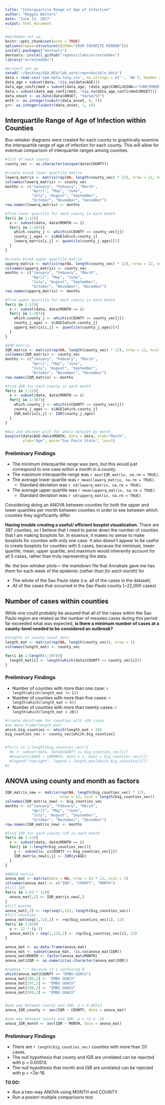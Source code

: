 ```yaml
---
title: "Interquartile Range of Age of Infection"
author: "Maggie Walters"
date: "June 13, 2017"
output: html_document
---
```


```r
#markdown set up
knitr::opts_chunk$set(echo = TRUE)
options(repos=structure(c(CRAN="YOUR FAVORITE MIRROR")))
install.packages("devtools")
devtools::install_github("ropenscilabs/arresteddev")
library("arresteddev")

#project set up
setwd("~/Desktop/UGA_REU/lab_work/reproducible_data")
data = read.csv('spm.data.long.csv', na.strings = c('', 'NA'), header = TRUE, sep = ',')
data_age = subset(data, !(is.na(data$AGE)))
data_age_confirmed = subset(data_age, (data_age$CONCLUSION=="CONFIRMED" | data_age$CONCLUSION=="CLINICAL"))
data = subset(data_age_confirmed, !(is.na(data_age_confirmed$ONSET)))
data_onset <- as.Date(data$ONSET, "%m/%d/%Y")
mnth <- as.integer(substr(data_onset, 6, 7))
yr<- as.integer(substr(data_onset, 1, 4))
```

## Interquartile Range of Age of Infection within Counties

Box-whisker diagrams were created for each county to graphically examine the interquartile range of age of infection for each county. This will allow for eventual comparison of interquartile ranges among counties. 

```r
#list of each county
county_vec <- as.character(unique(data$COUNTY))

#create blank lower quartile matrix
lowerq_matrix <- matrix(rep(NA, length(county_vec) * 12), nrow = 12, ncol = length(county_vec))
colnames(lowerq_matrix) <- county_vec
months <- c("January", "Febuary", "March", 
            "April", "May", "June",
            "July", "August", "September",
            "October", "November", "December")
row.names(lowerq_matrix) <- months

#find lower quartile for each county in each month
for(i in 1:12){
  x <- subset(data, data$MONTH == i)
  for(j in 1:387){
    which.county_j <- which(x$COUNTY == county_vec[j])
    county_j_ages <- x$AGE[which.county_j]
    lowerq_matrix[i,j] <- quantile(county_j_ages)[2]
  }
}

#create blank upper quartile matrix
upperq_matrix <- matrix(rep(NA, length(county_vec) * 12), nrow = 12, ncol = length(county_vec))
colnames(upperq_matrix) <- county_vec
months <- c("January", "Febuary", "March", 
            "April", "May", "June",
            "July", "August", "September",
            "October", "November", "December")
row.names(upperq_matrix) <- months

#find upper quartile for each county in each month
for(i in 1:12){
  x <- subset(data, data$MONTH == i)
  for(j in 1:387){
    which.county_j <- which(x$COUNTY == county_vec[j])
    county_j_ages <- x$AGE[which.county_j]
    upperq_matrix[i,j] <- quantile(county_j_ages)[4]
  }
}

#IQR matrix
IQR_matrix <- matrix(rep(NA, length(county_vec) * 12), nrow = 12, ncol = length(county_vec))
colnames(IQR_matrix) <- county_vec
months <- c("January", "Febuary", "March", 
            "April", "May", "June",
            "July", "August", "September",
            "October", "November", "December")
row.names(IQR_matrix) <- months

#find IQR for each county in each month
for(i in 1:12){
  x <- subset(data, data$MONTH == i)
  for(j in 1:387){
    which.county_j <- which(x$COUNTY == county_vec[j])
    county_j_ages <- x$AGE[which.county_j]
    IQR_matrix[i,j] <- IQR(county_j_ages)
  }
}

#box and whisker plot for whole dataset by month
boxplot(data$AGE~data$MONTH, data = data, xlab="Month", 
        ylab="Age", main="Sao Paulo State", las=1)


```

### Preliminary Findings

* The minimum interquartile range was zero, but this would just correspond to one case within a month in a county.
* The maximum interquartile range was `r max(IQR_matrix, na.rm = TRUE)`.
* The average lower quartile was `r mean(lowerq_matrix, na.rm = TRUE)`.
    + Standard deviation was `r sd(lowerq_matrix, na.rm = TRUE)`. 
* The average upper quartile was `r mean(upperq_matrix, na.rm = TRUE)`.
    + Standard deviation was `r sd(upperq_matrix, na.rm = TRUE)`. 
    
Considering doing an ANOVA between counties for both the upper and lower quantiles per month between counties in order to see between which counties they significantly differ. 

**Having trouble creating a useful/ efficient boxplot visualization.** There are 387 counties, so I believe that I need to parse down the number of counties that I am making boxplots for. In essence, it makes no sense to make boxplots for counties with only one case. It also doesn't appear to be useful to create boxplots for counties with 5 cases, because the minimum, lower quartile, mean, upper quartile, and maximum would inherently account for all 5 cases, rather than truly representing the data. 

Re: the box-whisker plots--- the markdown file that Annakate gave me has them for each week of the epidemic (*rather than for each month*) for

* The whole of the Sao Paulo state (i.e. all of the cases in the dataset)
* All of the cases that occurred in the Sao Paulo county (~22,000 cases)

## Number of cases within counties 

While one could probably be assured that all of the cases within the Sao Paulo region are related as the number of measles cases during this period far exceeded what was expected, **is there a minimum number of cases at a county-level needed to be considered an outbreak?**

```r
#lengths of county-level data
length_mat <- matrix(rep(NA, length(county_vec)), nrow = 1)
colnames(length_mat) <- county_vec

for(i in 1:length(1:387)){
  length_mat[i] <- length(which(data$COUNTY == county_vec[i]))
}
```


### Preliminary Findings

* Number of counties with more than one case: `r length(which(length_mat != 1))`
* Number of counties with more than five cases:  `r length(which(length_mat > 5))`
* Number of counties with more than twenty cases: `r length(which(length_mat > 20))`

```r
#create dataframe for counties with >20 cases
#as.data.frame(length_mat)
which.big_counties <- which(length_mat > 20)
big_counties_vec <- county_vec[which.big_counties]


#for(i in 1:length(big_counties_vec)){
  #x <- subset(data, data$COUNTY == big_counties_vec[i])
  #boxplot(x$AGE ~ x$MONTH, data = x, main = big_counties_vec[i])
  #legend("topright", legend = length_mat[which.big_counties[i]])
#}


```

## ANOVA using county and month as factors
```r
IQR_matrix_new <- matrix(rep(NA, length(big_counties_vec) * 12), 
                         nrow = 12, ncol = length(big_counties_vec))
colnames(IQR_matrix_new) <- big_counties_vec
months <- c("January", "Febuary", "March", 
            "April", "May", "June",
            "July", "August", "September",
            "October", "November", "December")
row.names(IQR_matrix_new) <- months

#find IQR for each county >20 in each month
for(i in 1:12){
  x <- subset(data, data$MONTH == i)
  for(j in 1:length(big_counties_vec)){
    y <- subset(x, x$COUNTY == big_counties_vec[j])
    IQR_matrix_new[i,j] <- IQR(y$AGE)
  }
}

#ANOVA matrix
anova_mat <- matrix(data = NA, nrow = 83 * 12, ncol = 3)
colnames(anova_mat) <- c("IQR", "COUNTY", "MONTH")
#fill IQR
for(i in 1:83 * 12){
  anova_mat[,1] <- IQR_matrix_new[,]
}
#fill months
anova_mat[,3] <- rep(seq(1,12), length(big_counties_vec))
#fill counties
anova_mat[seq(1,12),2] <- rep(big_counties_vec[1], 12)
for(i in 1:83){
  x <- 12 * (i-1)
  anova_mat[x + seq(1,12),2] <- rep(big_counties_vec[i], 12)
}

anova_mat <- as.data.frame(anova_mat)
anova_mat <- subset(anova_mat, !is.na(anova_mat$IQR))
anova_mat$MONTH <- factor(anova_mat$MONTH)
anova_mat$IQR <- as.numeric(as.character(anova_mat$IQR))

#remove "-" because it's confusing R
which(anova_mat$COUNTY == "EMBU-GUACU")
anova_mat[296,2] <- "EMBU GUACU"
anova_mat[297,2] <- "EMBU GUACU"
anova_mat[298,2] <- "EMBU GUACU"
anova_mat[299,2] <- "EMBU GUACU"


#one way between county and IQR, p = 0.00513
anova_IQR_county <- aov(IQR ~ COUNTY, data = anova_mat)

#one way between county and IQR, p = <2 e -16
anova_IQR_month <- aov(IQR ~ MONTH, data = anova_mat)


```
### Preliminary Findings

* There are `r length(big_counties_vec)` counties with more than 20 cases.
* The null hypothesis that county and IQR are unrelated can be rejected with p = 0.00513.
* The null hypothesis that month and IQR are unrelated can be rejected with p = <2e-16.

**TO DO:**

* Run a two-way ANOVA using MONTH and COUNTY.
* Run *a posteri* multiple comparisons test. 

 
